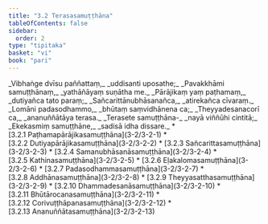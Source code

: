 ```yaml
---
title: "3.2 Terasasamuṭṭhāna"
tableOfContents: false
sidebar:
  order: 2
type: "tipitaka"
basket: "vi"
book: "pari"
---
```



<DynamicBreadcrumb />

<Paragraph number="1084" type="verses" book="pari">
_Vibhaṅge dvīsu paññattaṃ,_  
_uddisanti uposathe;_  
_Pavakkhāmi samuṭṭhānaṃ,_  
_yathāñāyaṃ suṇātha me._  



</Paragraph>

<Paragraph number="1085" type="verses" book="pari">
_Pārājikaṃ yaṃ paṭhamaṃ,_  
_dutiyañca tato paraṃ;_  
_Sañcarittānubhāsanañca,_  
_atirekañca cīvaraṃ._  



</Paragraph>

<Paragraph number="1086" type="verses" book="pari">
_Lomāni padasodhammo,_  
_bhūtaṃ saṃvidhānena ca;_  
_Theyyadesanacorī ca,_  
_ananuññātāya terasa._  



</Paragraph>

<Paragraph number="1087" type="verses" book="pari">
_Terasete samuṭṭhāna-_  
_nayā viññūhi cintitā;_  
_Ekekasmiṃ samuṭṭhāne,_  
_sadisā idha dissare._  


</Paragraph>

<TableOfContents book="pari" section="3.2">
* [3.2.1 Paṭhamapārājikasamuṭṭhāna](3-2/3-2-1)
* [3.2.2 Dutiyapārājikasamuṭṭhāna](3-2/3-2-2)
* [3.2.3 Sañcarittasamuṭṭhāna](3-2/3-2-3)
* [3.2.4 Samanubhāsanāsamuṭṭhāna](3-2/3-2-4)
* [3.2.5 Kathinasamuṭṭhāna](3-2/3-2-5)
* [3.2.6 Eḷakalomasamuṭṭhāna](3-2/3-2-6)
* [3.2.7 Padasodhammasamuṭṭhāna](3-2/3-2-7)
* [3.2.8 Addhānasamuṭṭhāna](3-2/3-2-8)
* [3.2.9 Theyyasatthasamuṭṭhāna](3-2/3-2-9)
* [3.2.10 Dhammadesanāsamuṭṭhāna](3-2/3-2-10)
* [3.2.11 Bhūtārocanasamuṭṭhāna](3-2/3-2-11)
* [3.2.12 Corivuṭṭhāpanasamuṭṭhāna](3-2/3-2-12)
* [3.2.13 Ananuññātasamuṭṭhāna](3-2/3-2-13)
</TableOfContents>